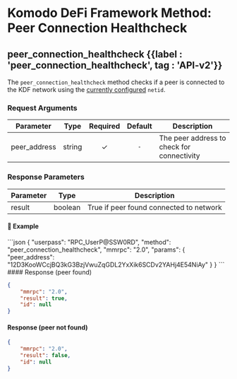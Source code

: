 
# Komodo DeFi Framework Method: Peer Connection Healthcheck

## peer\_connection\_healthcheck {{label : 'peer_connection_healthcheck', tag : 'API-v2'}}

The `peer_connection_healthcheck` method checks if a peer is connected to the KDF network using the [currently configured](/komodo-defi-framework/setup/configure-mm2-json/) `netid`.

### Request Arguments

| Parameter     | Type   | Required | Default | Description                                |
| ------------- | ------ | :------: | :-----: | ------------------------------------------ |
| peer\_address | string |     ✓    |   `-`   | The peer address to check for connectivity |

### Response Parameters

| Parameter | Type    | Description                             |
| --------- | ------- | --------------------------------------- |
| result    | boolean | True if peer found connected to network |

#### 📌 Example

<CodeGroup title="Peer Connection Healthcheck" tag="POST" label="peer_connection_healthcheck" mm2MethodDecorate="true">
  ```json
  {
    "userpass": "RPC_UserP@SSW0RD",
    "method": "peer_connection_healthcheck",
    "mmrpc": "2.0",
    "params": {
      "peer_address": "12D3KooWCcjBQ3kG3BzjVwuZqGDL2YxXik6SCDv2YAHj4E54NiAy"
    }
  }
  ```
</CodeGroup>

<CollapsibleSection expandedText="Hide Peer Connection Healthcheck Response" collapsedText="Show Peer Connection Healthcheck Response">
  #### Response (peer found)

  ```json
  {
      "mmrpc": "2.0",
      "result": true,
      "id": null
  }
  ```

  #### Response (peer not found)

  ```json
  {
      "mmrpc": "2.0",
      "result": false,
      "id": null
  }
  ```
</CollapsibleSection>
